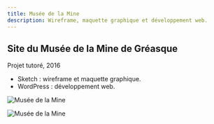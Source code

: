 ```yaml
---
title: Musée de la Mine
description: Wireframe, maquette graphique et développement web.
---
```


Site du Musée de la Mine de Gréasque
------------------------------------

Projet tutoré, 2016

* Sketch : wireframe et maquette graphique.
* WordPress : développement web.

![Musée de la Mine](../images/musee-de-la-mine-1.jpg)

![Musée de la Mine](../images/musee-de-la-mine-2.jpg)
